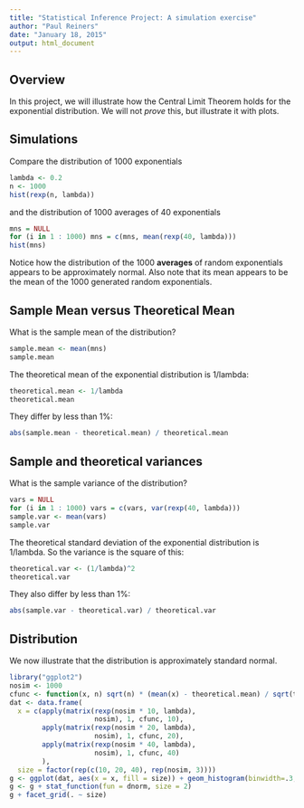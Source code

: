 ```yaml
---
title: "Statistical Inference Project: A simulation exercise"
author: "Paul Reiners"
date: "January 18, 2015"
output: html_document
---
```


Overview
--------
In this project, we will illustrate how the Central Limit Theorem holds for the exponential distribution.  We will not *prove* this, but illustrate it with plots.

Simulations
-----------

Compare the distribution of 1000 exponentials

```r
lambda <- 0.2
n <- 1000
hist(rexp(n, lambda))
```

and the distribution of 1000 averages of 40 exponentials

```r
mns = NULL
for (i in 1 : 1000) mns = c(mns, mean(rexp(40, lambda)))
hist(mns)
```

Notice how the distribution of the 1000 **averages** of random exponentials appears to be approximately normal.  Also note that its mean appears to be the mean of the 1000 generated random exponentials.

Sample Mean versus Theoretical Mean
-----------------------------------

What is the sample mean of the distribution?

```r
sample.mean <- mean(mns)
sample.mean
```

The theoretical mean of the exponential distribution is 1/lambda:

```r
theoretical.mean <- 1/lambda
theoretical.mean
```

They differ by less than 1%:

```r
abs(sample.mean - theoretical.mean) / theoretical.mean
```

Sample and theoretical variances
--------------------------------

What is the sample variance of the distribution?

```r
vars = NULL
for (i in 1 : 1000) vars = c(vars, var(rexp(40, lambda)))
sample.var <- mean(vars)
sample.var
```

The theoretical standard deviation of the exponential distribution is 1/lambda.  So the variance is the square of this:

```r
theoretical.var <- (1/lambda)^2
theoretical.var
```

They also differ by less than 1%:

```r
abs(sample.var - theoretical.var) / theoretical.var
```

Distribution
------------

We now illustrate that the distribution is approximately standard normal.

```r
library("ggplot2")
nosim <- 1000
cfunc <- function(x, n) sqrt(n) * (mean(x) - theoretical.mean) / sqrt(theoretical.var) 
dat <- data.frame(
  x = c(apply(matrix(rexp(nosim * 10, lambda), 
                     nosim), 1, cfunc, 10),
        apply(matrix(rexp(nosim * 20, lambda), 
                     nosim), 1, cfunc, 20),
        apply(matrix(rexp(nosim * 40, lambda), 
                     nosim), 1, cfunc, 40)
        ),
  size = factor(rep(c(10, 20, 40), rep(nosim, 3))))
g <- ggplot(dat, aes(x = x, fill = size)) + geom_histogram(binwidth=.3, colour = "black", aes(y = ..density..)) 
g <- g + stat_function(fun = dnorm, size = 2)
g + facet_grid(. ~ size)
```

